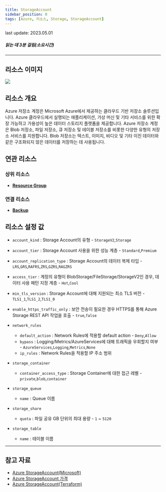 ```yaml
---
title: StorageAccount
sidebar_position: 0
tags: [Azure, 리소스, Storage, StorageAccount]
---
```



<span className="theme-doc-version-badge badge badge--secondary">
    last update: 2023.05.01
</span>

##### 읽는 데 3분 걸림(소요시간)

*****

## 리소스 이미지
<img src={icon} />

## 리소스 개요
Azure 저장소 계정은 Microsoft Azure에서 제공하는 클라우드 기반 저장소 솔루션입니다. 
Azure 클라우드에서 실행되는 애플리케이션, 가상 머신 및 기타 서비스를 위한 확장 가능하고 가용성이 높은 데이터 스토리지 플랫폼을 제공합니다.
Azure 저장소 계정은 Blob 저장소, 파일 저장소, 큐 저장소 및 테이블 저장소를 비롯한 다양한 유형의 저장소 서비스를 지원합니다. 
Blob 저장소는 텍스트, 이미지, 비디오 및 기타 이진 데이터와 같은 구조화되지 않은 데이터를 저장하는 데 사용됩니다.



## 연관 리소스
### 상위 리소스
- [**Resource Group**](https://docs.cstudio.app/docs/resource/azure/Base/ResourceGroup)

### 연결 리소스
- [**Backup**](https://docs.cstudio.app/docs/resource/azure/RecoveryServices/Backup)


## 리소스 설정 값
- ```account_kind``` : Storage Account의 유형 - ```StorageV2```,```Storage```

- ```account_tier``` : Storage Account 사용을 위한 성능 계층  - ```Standard```,```Premium```
  
- ```account_replication_type``` : Storage Account의 데이터 복제 타입  - ```LRS```,```GRS```,```RAFRS```,```ZRS```,```GZRS```,```RAGZRS```
  

- ```access_tier``` : 계정의 유형이 BlobStorage/FileStorage/StorageV2인 경우, 데이터 사용 패턴 지정 계층 - ```Hot```,```Cool```

- ```min_tls_version``` : Storage Account에 대해 지원되는 최소 TLS 버전 - ```TLS1_1```,```TLS1_2```,```TLS1_0```

- ```enable_https_traffic_only``` : 보안 전송이 필요한 경우 HTTPS를 통해 Azure Storage REST API 작업을 호출 - ```true```,```false```


- ```network_rules```
    + ```default_action``` : Network Rules에 적용할 default action - ```Deny```,```Allow```
    + ```bypass``` : Logging/Metrics/AzureServices에 대해 트래픽을 우회할지 여부  - ```AzureServices```,```Logging```,```Metrics```,```None```
    + ```ip_rules``` : Network Rules을 적용할 IP 주소 범위


- ```storage_container```
    + ```container_access_type``` : Storage Container에 대한 접근 레벨 - ```private```,```blob```,```container```

- ```storage_queue```
    + ```name``` : Queue 이름 

- ```storage_share```
    + ```quota``` : 파일 공유 GB 단위의 최대 용량 - ```1``` ~ ```5120```

- ```storage_table```
    + ```name``` : 테이블 이름 


*****
## 참고 자료
- [Azure StorageAccount(Microsoft)](https://learn.microsoft.com/en-us/azure/storage/common/storage-account-overview)
- [Azure StorageAccount 가격](https://azure.microsoft.com/en-us/pricing/details/storage/blobs/) 
- [Azure StorageAccount(Terraform)](https://registry.terraform.io/providers/hashicorp/azurerm/latest/docs/resources/storage_account)

